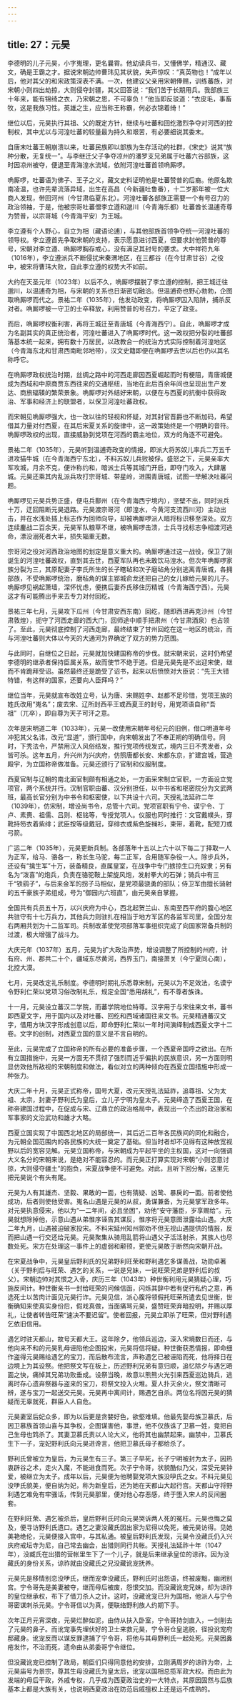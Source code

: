 ```yaml
---
---
---
```

title: 27：元昊
---



李德明的儿子元昊，小字嵬理，更名曩霄。他幼读兵书，又懂佛学，精通汉、藏文，确是王霸之才。据说宋朝边帅曹玮见其状貌，失声惊叹：“真英物也！”成年以后，他对其父的和宋政策深表不满。一次，他建议父亲用宋朝俸赐，训练蕃族，对宋朝小则四出劫掠，大则侵夺封疆，其父回答说：“我们苦于长期用兵。我部族三十年来，能有锦绮之衣，乃宋朝之恩，不可辜负！”他当即反驳道：“衣皮毛，事畜牧，这是我族习性。英雄之生，应当称王称霸，何必衣锦着绮！”

继位以后，元昊执行其祖、父的既定方针，继续与吐蕃和回纥激烈争夺对河西的控制权，其中尤以与河湟吐蕃的较量最为持久和艰苦，有必要细说其委末。

自唐末吐蕃王朝崩溃以来，吐蕃民族即以部族为生存活动的社群，《宋史》说其“族种分散，无复统一”。与李继迁父子争夺凉州的潘罗支兄弟属于吐蕃六谷部族，这时因凉州被夺，便退至青海湟水流域，依附河湟吐蕃首领唃厮啰。

唃厮啰，吐蕃语为佛子、王子之义，藏文史料证明他是吐蕃赞普的后裔。他原名欺南凌温，也许先辈流落异域，出生在高昌（今新疆吐鲁番），十二岁那年被一位大商人发现，带回河州（今甘肃临夏东北）。河湟吐蕃各部族正需要一个有号召力的政治领袖，于是，他被宗哥吐蕃僧李立遵和邈川（今青海乐都）吐蕃酋长温逋奇尊为赞普，以宗哥城（今青海平安）为王城。

李立遵有个人野心，自立为相（藏语论逋），与其他部族首领争夺统一河湟吐蕃的领导权。李立遵首先争取宋朝的支持，表示愿意进讨西夏，但要求封他赞普的尊号，宋朝对李立遵、唃厮啰胸存戒心，没有满足其封号的要求。大中祥符九年（1016年），李立遵派兵不断侵扰宋秦渭地区，在三都谷（在今甘肃甘谷）之役中，被宋将曹玮大败，自此李立遵的权势大不如前。

大约在天圣元年（1023年）以后不久，唃厮啰摆脱了李立遵的控制，把王城迁往邈川，以温逋奇为相，与宋朝的关系也日渐密切融洽。但温逋奇也野心勃勃，企图取唃厮啰而代之。景祐二年（1035年），他发动政变，将唃厮啰囚入陷阱，捕杀反对者。唃厮啰被一守卫的士卒释放，利用赞普的号召力，平定了政变。

而后，唃厮啰权衡利害，再将王城迁至青唐城（今青海西宁）。自此，唃厮啰才成为名副其实的真正统治者，河湟吐蕃进入了唃厮啰时代。这一政权把分裂的吐蕃部落基本统一起来，拥有数十万居民，以政教合一的统治方式实际控制着河湟地区（今青海东北和甘肃西南毗邻地带），汉文史籍即便在唃厮啰去世以后也仍以其名称呼它。

在唃厮啰政权统治时期，丝绸之路中的河西走廊因西夏崛起而时有梗阻，青唐城便成为西域和中原商贾东西往来的交通枢纽，当地在此后百余年间也呈现出生产发达、商旅辐辏的繁荣景象。唃厮啰对外结好宋朝，以便在与西夏的抗衡中获得政治、军事和经济上的联盟者，以保卫河湟吐蕃政权。

而宋朝见唃厮啰强大，也一改以往的轻视和怀疑，对其封官晋爵也不断加码，希望借其力量对付西夏，在其后宋夏关系的旋律中，这一政策始终是一个明确的音符。唃厮啰政权的出现，直接威胁到党项在河西的霸主地位，双方的角逐不可避免。

景祐二年（1035年），元昊听到温逋奇政变的情报，即派大将苏奴儿率兵二万五千进攻猫牛城（在今青海西宁东北），不料苏奴儿兵败被俘。盛怒之下，元昊亲率大军攻城，月余不克，便诈称约和，暗派士兵等其城门开启，即夺门攻入，大肆屠城。元昊还乘其内乱派兵攻打宗哥城、带星岭，进围青唐城，试图一举解决吐蕃问题。

唃厮啰见元昊兵势正盛，便屯兵鄯州（在今青海西宁境内），坚壁不出，同时派兵十万，迂回阻断元昊退路。元昊渡宗哥河（即湟水，今黄河支流西川河）主动出击，并在水浅处插上标志作为回师向导，却被唃厮啰派人暗将标识移至深处。双方连续鏖战二百余天，元昊军队粮草不继，被唃厮啰击溃，士兵寻找标志争相渡河逃命，漂没溺死者大半，损失辎重无数。

宗哥河之役对河西政治地图的划定是意义重大的。唃厮啰通过这一战役，保卫了刚诞生的河湟吐蕃政权，直到其去世，西夏军队再也未敢饮马湟水。但次年唃厮啰家族分裂为三，其原配妻子李氏所生的长子瞎毡和次子磨毡角分别逃离青唐城，各拥部族，不受唃厮啰统治，磨毡角的谋主郢城俞龙还把自己的女儿嫁给元昊的儿子。唃厮啰见祸起萧墙，深怀忧虑，便携后妻乔氏移住历精城（今青海西宁西）。元昊这才有可能腾出手来去专力对付回纥。

景祐三年七月，元昊攻下瓜州（今甘肃安西东南）回纥，随即西进再克沙州（今甘肃敦煌），扼守了河西走廊的西大门，回师途中顺手把肃州（今甘肃酒泉）也占领了。至此，元昊彻底控制了河西走廊，最终结束了甘州回纥在这一地区的统治，而与河湟吐蕃则大体以今天的大通河为界确定了双方的势力范围。

与此同时，自继位之日起，元昊就加快建国称帝的步伐。就宋朝来说，这时仍希望李德明的继承者保持臣属关系，故而使节不绝于道。但是元昊先是不出迎宋使，继而不肯跪拜受诏。虽然最终还是跪受了诏书，起来以后愤愤对大臣说：“先王大错特错，有这样的国家，还要向人臣拜吗？”

继位当年，元昊就宣布改姓立号，认为唐、宋赐姓李、赵都不足珍惜，党项王族的姓氏改用“嵬名”；废去宋、辽所封西平王或西夏王的封号，用党项语自称“吾祖”（兀卒），即自尊为天子可汗之意。

次年是宋明道二年（1033年），元昊一改使用宋朝年号纪元的旧例，借口明道年号冲犯其父名讳，改元“显道”，颁行国中，向宋朝发出了不奉正朔的明确信号。同时，下秃法令，严禁用汉人风俗结发，推行党项传统发式，境内三日不秃发者，众皆可杀。这年五月，升兴州为兴庆府，仿照唐都长安、宋都东京，扩建宫城，营造殿宇，为立国称帝做准备。元昊还颁行了官制和仪服制度。

西夏官制与辽朝的南北面官制颇有相通之处，一方面采宋制立官职，一方面设立党项官，两个系统并行。汉制官职由蕃、汉分别担任，以中书省和枢密院分为文武两班，最高长官分别为中书令和枢密使，以下共设十六司。天授礼法延祚二年（1039年），仿宋制，增设尚书令，总管十六司。党项官职有宁令、谟宁令、丁卢、素赉、祖儒、吕则、枢铭等，专授党项人。仪服也同时推行：文官戴幞头，穿靴持笏衣着紫绯；武臣按等级戴冠，穿绯衣或紫色旋襕衫，束带，着靴，配短刀或弓箭。

广运二年（1035年），元昊更新兵制。各部落年十五以上六十以下每二丁择取一人为正军，给马、骆各一，称长生马驼，每二正军，合用随军杂役一人。除步兵外，还设有“擒生军”十万，装备精良，直属皇室，在战争中专门掳掠生口充奴隶；另有名为“泼喜”的炮兵，负责在骆驼鞍上架旋风炮，发射拳大的石弹；骑兵中有三千“铁鹞子”，与后来金军的拐子马相似，是党项最骁勇的部队；侍卫军由擅长骑射的五千豪族子弟组成，号为“御园内六班直”，由元昊亲自掌握。

全国共有兵员五十万，以兴庆府为中心，西北起贺兰山、东南至西平府的腹心地区共驻守有十七万兵力，其他兵力则驻扎在相当于地方军区的各监军司里，全国分左右两厢共划为十二监军司。兵制改革使党项部落军事组织完成了向国家常备兵制的过渡，极大增强了战斗力。

大庆元年（1037年）五月，元昊为扩大政治声势，增设调整了所控制的州府，计有府、州、郡共二十个，疆域东尽黄河，西界玉门，南接萧关（今宁夏同心南），北控大漠。

七月，元昊改定礼乐制度。李德明时期礼乐悉尊宋制，元昊以为不足效法，名谟宁令野利仁荣以党项习俗改制礼乐，规定全国“悉用胡礼”，有不尊者族诛。

十一月，元昊设立蕃汉二学院，而蕃学院地位特尊。汉字用于与宋往来文书，蕃书即西夏文字，用于国内以及对吐蕃、回纥和西域诸国往来文书。元昊精通蕃汉文字，借用方块汉字形成创意以后，即命野利仁荣以一年时间演绎制成西夏文字十二卷。文字的创制，对西夏立国的意义是不言自明的。

至此，元昊完成了立国称帝的所有必要的准备步骤，一个西夏帝国呼之欲出。在所有立国措施中，元昊一方面无不贯彻了强烈而近乎偏执的民族意识，另一方面则明显仿效他所敌视的宋朝制度和做法，看似对立的两种倾向在西夏立国措施中形成一种张力。

大庆二年十月，元昊正式称帝，国号大夏，改元天授礼法延祚，追尊祖、父为太祖、太宗，封妻子野利氏为皇后，立儿子宁明为皇太子。元昊缔造了西夏王国，在称帝建国过程中，在促成与宋、辽鼎立的政治格局中，表现出一个杰出的政治家和军事家的文治武功和雄才大略。

西夏立国实现了中国西北地区的局部统一，其后近二百年各民族间的同化和融合，为元朝全国范围内的各民族的大统一奠定了基础。但当时者却不见得有这种放宽视野以后的宽容见解。元昊立国称帝，与宋朝成为平起平坐的主权国，这对一向强调大义名分的宋朝来说，是绝对不能容忍的。而元昊正打算实现对宋朝“小则恣意讨掠，大则侵夺疆土”的抱负，宋夏战争便不可避免。对此，且听下回分解，这里先把元昊说个有头有尾。

元昊为人有其雄杰、坚毅、果敢的一面，也有猜疑、凶鸷、暴戾的一面。前者使他成功，后者则使他受害。嵬名山遇是元昊的从叔，勇谋兼备，为元昊掌军政多年。对元昊执意侵宋，他以为“一二年间，必且坐困”，劝他“安守藩臣，岁享赐给”。元昊就想除掉他，示意山遇从弟惟序诬告其谋反，惟序将元昊意图泄露给山遇。大庆二年九月，山遇被迫破家投宋。不料宋延州知州郭劝不但无视山遇提供的情报，反而把山遇一行交还给元昊。元昊聚集从骑用乱箭将山遇父子活活射杀，其族人也尽数处死。宋方在处理这一事件上的虚弱和颟顸，更使元昊敢于断然向宋朝开战。

在宋夏战争中，元昊皇后野利氏的兄弟野利旺荣和野利遇乞多谋善战，功勋卓著（关于野利后与旺荣、遇乞的关系，一说是兄妹，一说旺荣兄弟是野利后的叔父）。宋朝边帅对其恨之入骨，庆历三年（1043年）种世衡利用元昊猜疑心理，巧施反间计。种世衡亲书一封给旺荣的问候信函，闪烁其辞中若有促行私约之意，再选死士以苦肉计面见元昊行诈。元昊见信，派心腹将领假托旺荣所遣去见世衡，世衡确知来使真实身份后，假戏真做，当面痛骂元昊，盛赞旺荣弃暗投明，并赐以厚礼，让使者转告旺荣“速决不要迟留”。使者回报，元昊立即杀了旺荣，但对野利遇乞依旧信用。

遇乞时驻天都山，故号天都大王。这年除夕，他领兵巡边，深入宋境数日而还，与他向来不和的元昊乳母诬陷他企图投宋，元昊将信将疑。种世衡获悉情报，即命细作盗得元昊赐给遇乞的宝刀，而后散布流言，声称遇乞已被诬陷而死，他将择日在边境上为其设祭。他把祭文写在板上，历述野利兄弟有意归顺，追忆除夕与遇乞晤面之快，痛悼其兄弟功败垂成。设祭当晚，故意以熊熊火光引来西夏巡边骑兵，逃离时存心遗弃祭器与盗来的宝刀，将祭文投入火堆。夏人扑灭余火，祭文清晰可辨，遂与宝刀一起送交元昊。元昊再中离间计，赐遇乞自杀。两位名将因元昊的猜疑而无辜就死，群臣人人自危。

元昊妻室后妃众多，即为以后更是贪婪好色，欲壑难填。他最先娶母族卫慕氏，后因卫慕族首领山喜与其争权，企图谋害他，事泄，他不仅族诛了卫慕一姓，竟把自己生母也鸩杀了。其妻卫慕氏责以人论大义，他将其也幽禁起来。幽禁中，卫慕氏生下一子，宠妃野利氏向元昊进谗言，他把卫慕氏母子都给杀了。

野利氏曾被立为皇后，为元昊生有三子。第三子早死，长子宁明被封为太子，因热衷辟谷之术，走火入魔，不能进食而死。次子宁令哥，状貌酷似乃父，深受元昊钟爱，被继立为太子。成年以后，元昊便为他聘娶党项大族没吚氏之女。不料元昊见没吚氏貌美，便自纳为妃，称为新皇后，还为她在天都山大起行宫。天都山守将野利遇乞难免有牢骚话，传到元昊那里，便对他心存恶感，终于堕入宋人的反间圈套。

在野利旺荣、遇乞被杀后，皇后野利氏时向元昊哭诉两人死的冤枉。元昊也悔之莫及，便寻访野利氏遗口。遇乞之妻没藏氏因出家为尼得以免死，被元昊访得。见她美艳绝伦，元昊便接入宫中，与其私通。被皇后野利氏发现，元昊令没藏氏仍入兴庆府戒坛寺为尼，自己常去幽会，出猎则同行共帐。天授礼法延祚十年（1047年），没臧氏在出猎的营帐里生下了一个儿子，就是后来继承皇位的谅祚。因为没藏氏的身份关系，谅祚就由没藏氏之兄没藏讹宠抚养。

元昊先是移情别恋没吚氏，继而宠幸没藏氏，野利氏时出怨语，终被废黜，幽闭别宫。宁令哥先是美妻被夺，继而母后被废，怨恨交加。而没藏讹宠兄妹，却为谅祚的皇位继承权，布下了借刀杀人之计。这时，没藏讹宠已升为国相，他派人与宁令哥密谋刺杀元昊。宁令哥信以为真，便联络野利族人约期下手。

次年正月元宵深夜，元昊烂醉如泥，由侍从扶入卧室，宁令哥持剑直入，一剑削去了元昊的鼻子。而讹宠事先埋伏好的卫士来救元昊，宁令哥仓皇逃脱，径投讹宠府邸藏身。讹宠反而以谋反罪逮捕了宁令哥，将他与其母野利氏一起处死。元昊因鼻疮发作，不治而死，遗命由从弟委哥宁令继位。

但没藏讹宠已控制了政局，朝臣们只得同意他的安排，立刚满周岁的谅祚为帝，上元昊庙号为景宗，尊其生母没藏氏为皇太后，讹宠以国相总揽军政大权。而由此为发端的母后干政，外戚专权，几乎成为西夏政治史的一大特点，其原因固然与后族基本上都是大族有关，也说明西夏政治在防范后戚擅权上还是远不成熟的。